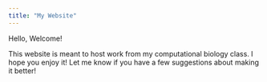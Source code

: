 ```yaml
---
title: "My Website"
---
```


Hello, Welcome!

This website is meant to host work from my computational biology class. I hope you enjoy it! Let me know if you have a few suggestions about making it better!